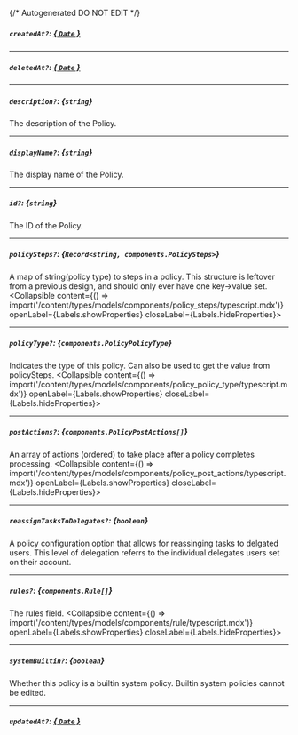 {/* Autogenerated DO NOT EDIT  */}

##### `createdAt?`: [*{ `Date` }*](https://developer.mozilla.org/en-US/docs/Web/JavaScript/Reference/Global_Objects/Date)

---
##### `deletedAt?`: [*{ `Date` }*](https://developer.mozilla.org/en-US/docs/Web/JavaScript/Reference/Global_Objects/Date)

---
##### `description?`: *{`string`}*
The description of the Policy.

---
##### `displayName?`: *{`string`}*
The display name of the Policy.

---
##### `id?`: *{`string`}*
The ID of the Policy.

---
##### `policySteps?`: *{`Record<string, components.PolicySteps>`}*
A map of string(policy type) to steps in a policy. This structure is leftover from a previous design, and should only ever have one key\-\>value set.
<Collapsible content={() => import('/content/types/models/components/policy_steps/typescript.mdx')} openLabel={Labels.showProperties} closeLabel={Labels.hideProperties}>
</Collapsible>

---
##### `policyType?`: *{`components.PolicyPolicyType`}*
Indicates the type of this policy. Can also be used to get the value from policySteps.
<Collapsible content={() => import('/content/types/models/components/policy_policy_type/typescript.mdx')} openLabel={Labels.showProperties} closeLabel={Labels.hideProperties}>
</Collapsible>

---
##### `postActions?`: *{`components.PolicyPostActions[]`}*
An array of actions (ordered) to take place after a policy completes processing.
<Collapsible content={() => import('/content/types/models/components/policy_post_actions/typescript.mdx')} openLabel={Labels.showProperties} closeLabel={Labels.hideProperties}>
</Collapsible>

---
##### `reassignTasksToDelegates?`: *{`boolean`}*
A policy configuration option that allows for reassinging tasks to delgated users. This level of delegation referrs to the individual delegates users set on their account.

---
##### `rules?`: *{`components.Rule[]`}*
The rules field.
<Collapsible content={() => import('/content/types/models/components/rule/typescript.mdx')} openLabel={Labels.showProperties} closeLabel={Labels.hideProperties}>
</Collapsible>

---
##### `systemBuiltin?`: *{`boolean`}*
Whether this policy is a builtin system policy. Builtin system policies cannot be edited.

---
##### `updatedAt?`: [*{ `Date` }*](https://developer.mozilla.org/en-US/docs/Web/JavaScript/Reference/Global_Objects/Date)


